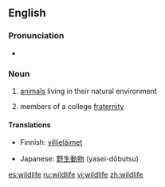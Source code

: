 {{wikipedia}}
==English==

===Pronunciation===
* {{IPA|/ˈwaɪldlaɪf/}}

===Noun===
{{en-noun|-}}

# [[animals]] living in their natural environment
# {{Slang}} members of a college [[fraternity]]

====Translations====
{{trans-top|animals living in their natural environment}}
*Finnish: [[villieläimet]] {{p}}
{{trans-mid}}
*Japanese: [[野生動物]] (yasei-dōbutsu)
{{trans-bottom}}

{{trans-top|slang: members of a college fraternity}}
{{trans-mid}}
{{trans-bottom}}

[[es:wildlife]]
[[ru:wildlife]]
[[vi:wildlife]]
[[zh:wildlife]]